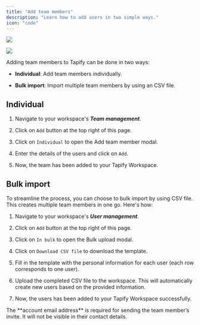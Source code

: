 ```yaml
---
title: "Add team members"
description: "Learn how to add users in two simple ways."
icon: "code"
---
```


![](/images/saved-views.png)



<img src="/images/saved-views.png" class="rounded-[12px] border border-[#EDEDED]" noZoom />



Adding team members to Tapify can be done in two ways:

* **Individual**: Add team members individually.

* **Bulk import**: Import multiple team members by using an CSV file.

## Individual

1. Navigate to your workspace's ***Team management***.

2. Click on `Add` button at the top right of this page.

3. Click on `Individual` to open the Add team member modal.

4. Enter the details of the users and click on `Add`.

5. Now, the team has been added to your Tapify Workspace.

## Bulk import

To streamline the process, you can choose to bulk import by using CSV file. This creates multiple team members in one go. Here's how:

1. Navigate to your workspace's ***User management***.

2. Click on `Add` button at the top right of this page.

3. Click on `In bulk` to open the Bulk upload modal.

4. Click on `Download CSV file` to download the template.

5. Fill in the template with the personal information for each user (each row corresponds to one user).

6. Upload the completed CSV file to the workspace. This will automatically create new users based on the provided information.

7. Now, the users has been added to your Tapify Workspace successfully.

<Note>
  The **account email address** is required for sending the team member’s invite. It will not be visible in their contact details.
</Note>
